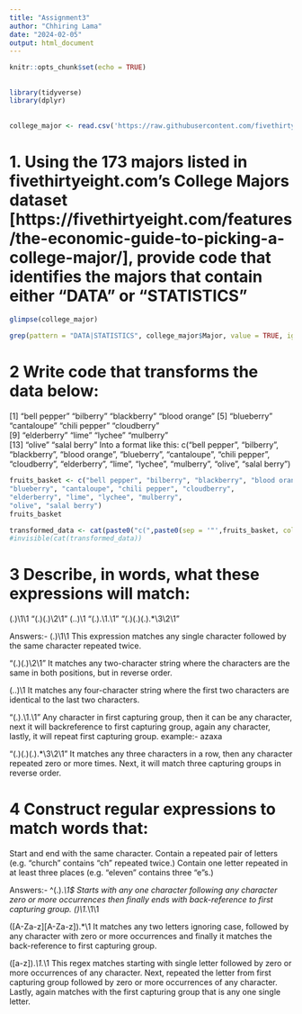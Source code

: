 ```yaml
---
title: "Assignment3"
author: "Chhiring Lama"
date: "2024-02-05"
output: html_document
---
```


```r
knitr::opts_chunk$set(echo = TRUE)
```

## 


```r
library(tidyverse)
library(dplyr)
```

## 

```r
college_major <- read.csv('https://raw.githubusercontent.com/fivethirtyeight/data/master/college-majors/majors-list.csv')
```

# 1. Using the 173 majors listed in fivethirtyeight.com’s College Majors dataset [https://fivethirtyeight.com/features/the-economic-guide-to-picking-a-college-major/], provide code that identifies the majors that contain either "DATA" or "STATISTICS"

```r
glimpse(college_major)
```
```r
grep(pattern = "DATA|STATISTICS", college_major$Major, value = TRUE, ignore.case = TRUE)
```
# 2 Write code that transforms the data below:
[1] "bell pepper"  "bilberry"     "blackberry"   "blood orange"
[5] "blueberry"    "cantaloupe"   "chili pepper" "cloudberry"  
[9] "elderberry"   "lime"         "lychee"       "mulberry"    
[13] "olive"        "salal berry"
Into a format like this:
c("bell pepper", "bilberry", "blackberry", "blood orange", "blueberry", "cantaloupe", "chili pepper", "cloudberry", "elderberry", "lime", "lychee", "mulberry", "olive", "salal berry")

```r
fruits_basket <- c("bell pepper", "bilberry", "blackberry", "blood orange",
"blueberry", "cantaloupe", "chili pepper", "cloudberry", 
"elderberry", "lime", "lychee", "mulberry",    
"olive", "salal berry")
fruits_basket
```
```r
transformed_data <- cat(paste0("c(",paste0(sep = '"',fruits_basket, collapse = ', ', sep='"'),paste(")")))
#invisible(cat(transformed_data))
```
# 3 Describe, in words, what these expressions will match:
(.)\1\1
"(.)(.)\\2\\1"
(..)\1
"(.).\\1.\\1"
"(.)(.)(.).*\\3\\2\\1"

Answers:- 
(.)\1\1 This expression matches any single character followed by the same character repeated twice.

"(.)(.)\\2\\1" It matches any two-character string where the characters are the same in both positions, but in reverse order.

(..)\1 It matches any four-character string where the first two characters are identical to the last two characters.

"(.).\\1.\\1" Any character in first capturing group, then it can be any character, next it will backreference to first capturing group, again any character, lastly, it will repeat first capturing group. example:- azaxa

"(.)(.)(.).*\\3\\2\\1" It matches any three characters in a row, then any character repeated zero or more times. Next, it will match three capturing groups in reverse order. 

# 4 Construct regular expressions to match words that:
Start and end with the same character.
Contain a repeated pair of letters (e.g. "church" contains "ch" repeated twice.)
Contain one letter repeated in at least three places (e.g. "eleven" contains three "e"s.)

Answers:- 
^(.).*\1$ Starts with any one character following any character zero or more occurrences then finally ends with back-reference to first capturing group.
(\w)\1.*\1\1

([A-Za-z][A-Za-z]).*\\1 It matches any two letters ignoring case, followed by any character with zero or more occurrences and finally it matches the back-reference to first capturing group.

([a-z]).*\\1.*\\1 This regex matches starting with single letter followed by zero or more occurrences of any character. Next, repeated the letter from first capturing group followed by zero or more occurrences of any character. Lastly, again matches with the first capturing group that is any one single letter. 


